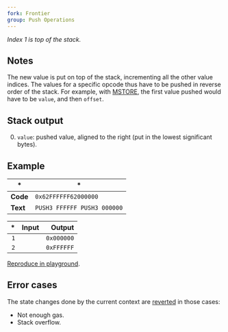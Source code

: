 ```yaml
---
fork: Frontier
group: Push Operations
---
```


*Index 1 is top of the stack.*

## Notes

The new value is put on top of the stack, incrementing all the other value indices. The values for a specific opcode thus have to be pushed in reverse order of the stack. For example, with [MSTORE](/#52), the first value pushed would have to be `value`, and then `offset`.

## Stack output

0. `value`: pushed value, aligned to the right (put in the lowest significant bytes).

## Example

| * | * |
|---|---|
| **Code** | `0x62FFFFFF62000000` |
| **Text** | `PUSH3 FFFFFF PUSH3 000000` |

| * | Input | Output |
|--:|------:|-------:|
| `1` | | `0x000000` |
| `2` | | `0xFFFFFF` |

[Reproduce in playground](/?unit=Wei&codeType=Mnemonic&code='~xFFFFFF%5Cn~'~PUSH3%200%01~_).

## Error cases

The state changes done by the current context are [reverted](#FD) in those cases:
- Not enough gas.
- Stack overflow.

